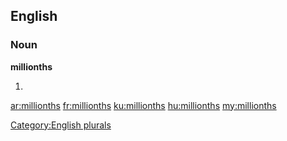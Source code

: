 ==English==

===Noun===
'''millionths'''

# {{plural of|[[millionth]]}}

[[Category:English plurals]]

[[ar:millionths]]
[[fr:millionths]]
[[ku:millionths]]
[[hu:millionths]]
[[my:millionths]]
